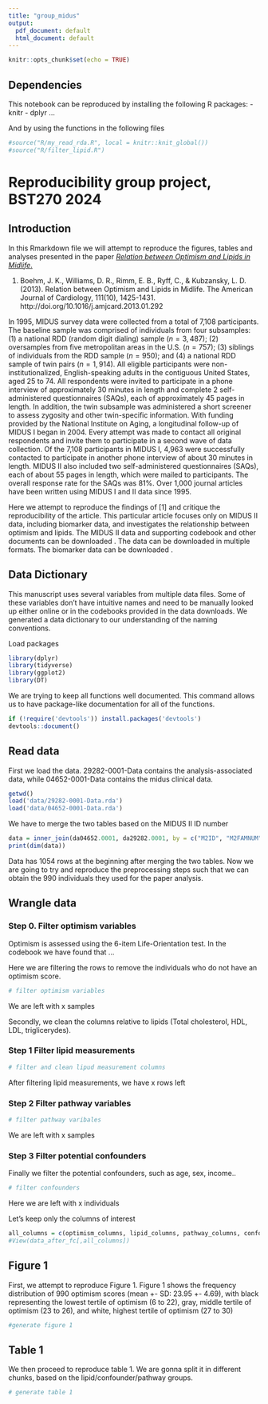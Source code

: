 ```yaml
---
title: "group_midus"
output:
  pdf_document: default
  html_document: default
---
```


```r
knitr::opts_chunk$set(echo = TRUE)
```

## Dependencies

This notebook can be reproduced by installing the following R packages:
- knitr
- dplyr
...

And by using the functions in the following files 

```r

#source("R/my_read_rda.R", local = knitr::knit_global())
#source("R/filter_lipid.R")

```

# Reproducibility group project, BST270 2024


## Introduction
In this Rmarkdown file we will attempt to reproduce the figures, tables and analyses presented in the paper [_Relation between Optimism and Lipids in Midlife_.](https://www.ajconline.org/article/S0002-9149(13)00388-3/pdf)

1. Boehm, J. K., Williams, D. R., Rimm, E. B., Ryff, C., & Kubzansky, L. D. (2013). Relation between Optimism and Lipids in Midlife. The American Journal of Cardiology, 111(10), 1425-1431.
http://doi.org/10.1016/j.amjcard.2013.01.292

In 1995, MIDUS survey data were collected from a total of 7,108 participants. The baseline sample was comprised of individuals from four subsamples: (1) a national RDD (random digit dialing) sample ($n = 3,487$); (2) oversamples from five metropolitan areas in the U.S. ($n = 757$); (3) siblings of individuals from the RDD sample ($n = 950$); and (4) a national RDD sample of twin pairs ($n = 1,914$). All eligible participants were non-institutionalized, English-speaking adults in the contiguous United States, aged 25 to 74. All respondents were invited to participate in a phone interview of approximately 30 minutes in length and complete 2 self-administered questionnaires (SAQs), each of approximately 45 pages in length. In addition, the twin subsample was administered a short screener to assess zygosity and other twin-specific information. With funding provided by the National Institute on Aging, a longitudinal follow-up of MIDUS I began in 2004. Every attempt was made to contact all original respondents and invite them to participate in a second wave of data collection. Of the 7,108 participants in MIDUS I, 4,963 were successfully contacted to participate in another phone interview of about 30 minutes in length. MIDUS II also included two self-administered questionnaires (SAQs), each of about 55 pages in length, which were mailed to participants. The overall response rate for the SAQs was 81\%. Over 1,000 journal articles have been written using MIDUS I and II data since 1995.

Here we attempt to reproduce the findings of [1] and critique the reproducibility of the article. This particular article focuses only on MIDUS II data, including biomarker data, and investigates the relationship between optimism and lipids. The MIDUS II data and supporting codebook and other documents can be downloaded \href{https://www.icpsr.umich.edu/icpsrweb/ICPSR/studies/4652?archive=ICPSR&q=MIDUS+}{here}. The data can be downloaded in multiple formats. The biomarker data can be downloaded \href{https://www.icpsr.umich.edu/icpsrweb/NACDA/studies/29282}{here}.

## Data Dictionary
This manuscript uses several variables from multiple data files. Some of these variables don't have intuitive names and need to be manually looked up either online or in the codebooks provided in the data downloads. We generated a data dictionary to our understanding of the naming conventions.

Load packages
```r
library(dplyr)
library(tidyverse)
library(ggplot2)
library(DT)
```

We are trying to keep all functions well documented. This command allows us to have
package-like documentation for all of the functions.

```r
if (!require('devtools')) install.packages('devtools')
devtools::document()
```

## Read data

First we load the data. 29282-0001-Data contains the analysis-associated data, 
while 04652-0001-Data contains the midus clinical data. 
```r
getwd()
load('data/29282-0001-Data.rda')
load('data/04652-0001-Data.rda')
```

We have to merge the two tables based on the MIDUS II ID number

```r
data = inner_join(da04652.0001, da29282.0001, by = c("M2ID", "M2FAMNUM"),suffix = c('','.2'))
print(dim(data))
```

Data has 1054 rows at the beginning after merging the two tables. 
Now we are going to try and reproduce the preprocessing steps such that we can 
obtain the 990 individuals they used for the paper analysis.

## Wrangle data

### Step 0. Filter optimism variables

Optimism is assessed using the 6-item Life-Orientation test. In the codebook we have
found that ...

Here we are filtering the rows to remove the individuals
who do not have an optimism score.

```r
# filter optimism variables
```

We are left with x samples

Secondly, we clean the columns relative to lipids (Total cholesterol, HDL, LDL, triglicerydes).

### Step 1 Filter lipid measurements


```r
# filter and clean lipud measurement columns
```

After filtering lipid measurements, we have x rows left

### Step 2 Filter pathway variables

```r

# filter pathway varibales
```

We are left with x samples

### Step 3 Filter potential confounders

Finally we filter the potential confounders, such as age, sex, income..

```r
# filter confounders
```

Here we are left with x individuals

Let's keep only the columns of interest
```r
all_columns = c(optimism_columns, lipid_columns, pathway_columns, confounder_columns)
#View(data_after_fc[,all_columns])
```



## Figure 1

First, we attempt to reproduce Figure 1. 
Figure 1 shows the frequency distribution of 990 optimism scores 
(mean +- SD: 23.95 +- 4.69), 
with black representing the lowest tertile of optimism (6 to 22), 
gray, middle tertile of optimism (23 to 26), 
and white, highest tertile of optimism (27 to 30)
```r

#generate figure 1
```



## Table 1

We then proceed to reproduce table 1. We are gonna split it in different chunks, 
based on the lipid/confounder/pathway groups.

```r
# generate table 1
```


